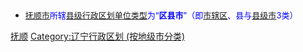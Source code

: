 {{Catnav|頁面分類|...|中国各省行政区划|辽宁行政区划|辽宁地级市|抚顺}}
{{Catnav|頁面分類|...|中国各省行政区划|辽宁行政区划|辽宁县级行政区|辽宁县级行政区 (按地级市分类)}}
* <font size="2" color="#0000FF">[[抚顺市|抚顺市]]所辖[[县级行政区|县级行政区划单位类型]]为“'''区县市'''”（即[[市辖区|市辖区]]、县与[[县级市|县级市]]3类）</font>

[[Category:抚顺|]]
[[Category:辽宁行政区划_(按地级市分类)|Category:辽宁行政区划 (按地级市分类)]]